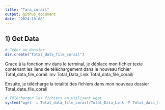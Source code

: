 ```yaml
---
title: "Tara_corail"
output: github_document
date: "2024-10-08"
---
```


## **1) Get Data**

```r
# Créer un dossier
dir.create("Total_data_file_corail")
```

Grace à la fonction mv dans le terminal, je déplace mon fichier texte contenant les liens de téléchargement dans le nouveau fichier Total_data_file_corail: mv Total_Data_Link Total_data_file_corail/

Ensuite, je télécharge la totalité des fichiers dans mon nouveau dossier Total_data_file_corail
```r
# Télécharger les fichiers en utilisant wget
system("wget -i Total_data_file_corail/Total_Data_Link -P Total_data_file_corail")
```
